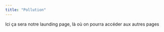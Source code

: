 ```yaml
---
title: "Pollution"
---
```


Ici ça sera notre launding page, là où on pourra accéder aux autres pages 
